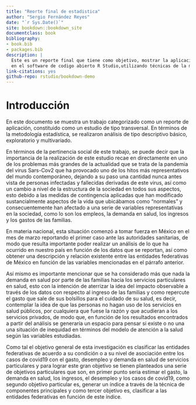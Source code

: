 --- 
title: "Reorte final de estadistica"
author: "Sergio Fernández Reyes"
date: "`r Sys.Date()`"
site: bookdown::bookdown_site
documentclass: book
bibliography:
- book.bib
- packages.bib
description: |
  Este es un reporte final que tiene como objetivo, mostrar la aplicacion de diversos comandos ejecutados
  en el software de codigo abierto R Studio,utilizando técnicas de la metodología estadística .
link-citations: yes
github-repo: rstudio/bookdown-demo
---

# Introducción

En este documento se muestra un trabajo categorizado como un reporte de aplicación, constituido como un estudio de tipo transversal. En términos de la metodología estadística, se realizaron análisis de tipo descriptivo básico, exploratorio y multivariado.

En términos de la pertinencia social de este trabajo, se puede decir que la importancia de la realización de este estudio recae en directamente en uno de los problemas más grandes de la actualidad que se trata de la pandemia del virus Sars-Cov2 que ha provocado uno de los hitos más representativos del mundo contemporáneo, dejando a su paso una cantidad nunca antes vista de personas infectadas y fallecidas derivadas de este virus, así como un cambio a nivel de la estructura de la sociedad en todos sus aspectos, esto debido a las medidas de contingencia aplicadas que han modificado sustancialmente aspectos de la vida que ubicábamos como "normales" y consecuentemente han afectado a una serie de variables representativas en la sociedad, como lo son los empleos, la demanda en salud, los ingresos y los gastos de las familias.

En materia nacional, esta situación comenzó a tomar fuerza en México en el mes de marzo reportando el primer caso ante las autoridades sanitarias, de modo que resulta importante poder realizar un análisis de lo que ha ocurrido en nuestro país en función de los datos que se reportan, así como obtener una descripción y relación existente entre las entidades federativas de México en función de las variables mencionadas en el párrafo anterior.

Así mismo es importante mencionar que se ha considerado más que nada la demanda en salud por parte de las familias hacia los servicios particulares en salud, esto con la intención de aterrizar la idea del impacto observable a través de los datos con respecto al ingreso de las familias y como repercute el gasto que sale de sus bolsillos para el cuidado de su salud, es decir, contemplar la idea de que las personas no hagan uso de los servicios en salud públicos, por cualquiera que fuese la razón y que acudieran a los servicios privados, de modo que, en función de los resultados encontrados a partir del análisis se generaría un espacio para pensar si existe o no una una situación de inequidad en términos del modelo de atención a la salud según las variables estudiadas.

Como tal el objetivo general de esta investigación es clasificar las entidades federativas de acuerdo a su condición o a su nivel de asociación entre los casos de covid19 con el gasto, desempleo y demanda en salud de servicios particulares y para lograr este gran objetivo se tienen planteados una serie de objetivos particulares que son, en primer punto seria estimar el gasto, la demanda en salud, los ingresos, el desempleo y los casos de covid19, como segundo objetivo particular es, generar un índice a través de la técnica de componentes principales y como tercer objetivo es, clasificar a las entidades federativas en función de este índice.



